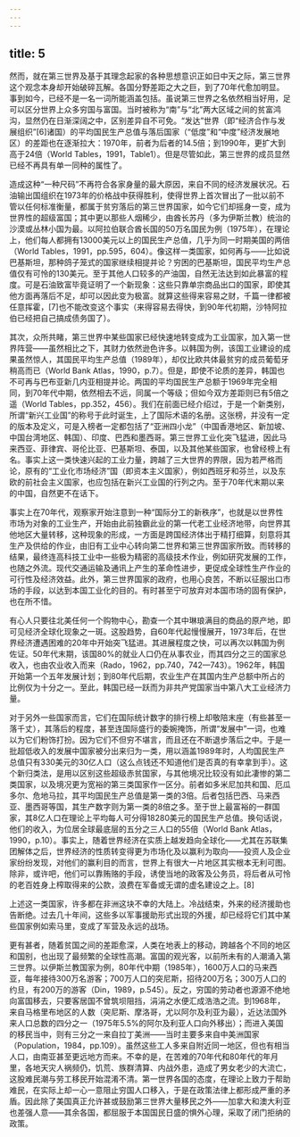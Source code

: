 ```yaml
---
---
---
```

title: 5
---




然而，就在第三世界及基于其理念起家的各种思想意识正如日中天之际，第三世界这个观念本身却开始破碎瓦解。各国分野差距之大之巨，到了70年代愈加明显。事到如今，已经不是一名一词所能涵盖包括。虽说第三世界之名依然相当好用，足可以区分世界上众多穷国与富国。当时被称为“南”与“北”两大区域之间的贫富鸿沟，显然仍在日渐深阔之中，区别差异自不可免。“发达”世界（即“经济合作与发展组织”[6]诸国）的平均国民生产总值与落后国家（“低度”和“中度”经济发展地区）的差距也在逐渐拉大：1970年，前者为后者的14.5倍；到1990年，更扩大到高于24倍（World Tables，1991，Table1）。但是尽管如此，第三世界的成员显然已经不再具有单一同种的属性了。

造成这种“一种尺码”不再符合各家身量的最大原因，来自不同的经济发展状况。石油输出国组织在1973年的价格战中获得胜利，使得世界上首次冒出了一批以前不管以任何标准衡量，都属于贫穷落后的第三世界国家，如今它们却摇身一变，成为世界性的超级富国；其中更以那些人烟稀少，由酋长苏丹（多为伊斯兰教）统治的沙漠或丛林小国为最。以阿拉伯联合酋长国的50万名国民为例（1975年），在理论上，他们每人都拥有13000美元以上的国民生产总值，几乎为同一时期美国的两倍（World Tables，1991，pp.595，604）。像这样一类国家，如何再与——比如说巴基斯坦，那种鸽子笼式的国家继续相提并论？穷困的巴基斯坦，国民平均生产总值仅有可怜的130美元。至于其他人口较多的产油国，自然无法达到如此暴富的程度。可是石油致富毕竟证明了一个新现象：这些只靠单宗商品出口的国家，即使其他方面再落后不足，却可以因此变为极富。就算这些得来容易之财，千篇一律都被任意挥霍，[7]也不能改变这个事实（来得容易去得快，到90年代初期，沙特阿拉伯已经把自己搞成债务国了）。

其次，众所共睹，第三世界中某些国家已经快速地转变成为工业国家，加入第一世界阵营——虽然相比之下，其财力依然逊色许多。以韩国为例，该国工业建设的成果虽然惊人，其国民平均生产总值（1989年），却仅比欧共体最贫穷的成员葡萄牙稍高而已（World Bank Atlas，1990，p.7）。但是，即使不论质的差异，韩国也不可再与巴布亚新几内亚相提并论。两国的平均国民生产总额于1969年完全相同，到70年代中期，依然相去不远，同属一个等级；但如今双方差距则已有5倍之遥（World Tables，pp.352，456）。我们在前面已经介绍过，于是一个新类别，所谓“新兴工业国”的称号于此时诞生，上了国际术语的名册。这张榜，并没有一定的版本及定义，可是入榜者一定都包括了“亚洲四小龙”（中国香港地区、新加坡、中国台湾地区、韩国）、印度、巴西和墨西哥。第三世界工业化突飞猛进，因此马来西亚、菲律宾、哥伦比亚、巴基斯坦、泰国，以及其他某些国家，也曾经榜上有名。事实上这一类快速兴起的工业力量，跨越了三大世界的界限，因为若严格而论，原有的“工业化市场经济”国（即资本主义国家），例如西班牙和芬兰，以及东欧的前社会主义国家，也应包括在新兴工业国的行列之内。至于70年代末期以来的中国，自然更不在话下。

事实上在70年代，观察家开始注意到一种“国际分工的新秩序”，也就是以世界性市场为对象的工业生产，开始由此前独霸此业的第一代老工业经济地带，向世界其他地区大量转移，这种现象的形成，一方面是跨国经济体出于精打细算，刻意将其生产及供给的作业，由旧有工业中心转向第二世界和第三世界国家所致。而转移的结果，最终连高科技工业中一些极为精密的高级技术作业，例如研究发展的工作，也随之外流。现代交通运输及通讯上产生的革命性进步，更促成全球性生产作业的可行性及经济效益。此外，第三世界国家的政府，也用心良苦，不断以征服出口市场的手段，以达到本国工业化的目的。有时甚至宁可放弃对本国市场的固有保护，也在所不惜。

有心人只要往北美任何一个购物中心，勘查一个其中琳琅满目的商品的原产地，即可见经济全球化现象之一斑。这股趋势，自60年代起慢慢展开，1973年后，在世界经济遭遇困难的20年中开始突飞猛进。其进展程度之快，可以再次以韩国为例佐证。50年代末期，该国80%的就业人口仍在从事农业，而其四分之三的国家总收入，也由农业收入而来（Rado，1962，pp.740，742—743）。1962年，韩国开始第一个五年发展计划；到80年代后期，农业生产在其国内生产总额中所占的比例仅为十分之一。至此，韩国已经一跃而为非共产党国家当中第八大工业经济力量。

对于另外一些国家而言，它们在国际统计数字的排行榜上却敬陪末座（有些甚至一落千丈），其落后的程度，甚至连国际盛行的委婉掩饰，所谓“发展中”一词，也难以为它们粉饰打扮。因为它们不但穷不堪言，而且还在不断退步落后之中。于是一批超低收入的发展中国家被分出来归为一类，用以涵盖1989年时，人均国民生产总值只有330美元的30亿人口（这么点钱还不知道他们是否真的有幸拿到手）。这个新归类法，是用以区别这些超级赤贫国家，与其他境况比较没有如此凄惨的第二类国家，以及境况更为宽裕的第三类国家作一区分。前者如多米尼加共和国、厄瓜多尔、危地马拉，其平均国民生产总值是第一类的3倍。后者包括巴西、马来西亚、墨西哥等国，其生产数字则为第一类的8倍之多。至于世上最富裕的一群国家，其8亿人口在理论上平均每人可分得18280美元的国民生产总值。换句话说，他们的收入，为位居全球最底层的五分之三人口的55倍（World Bank Atlas，1990，p.10）。事实上，随着世界经济在实质上越发趋向全球化——尤其在苏联集团解体之后，世界经济的性质转变得更为市场化及以赢利为取向——投资人及企业家纷纷发现，对他们的赢利目的而言，世界上有很大一片地区其实根本无利可图。除非，或许吧，他们可以靠贿赂的手段，诱使当地的政客及公务员，将后者从可怜的老百姓身上榨取得来的公款，浪费在军备或无谓的虚名建设之上。[8]

上述这一类国家，许多都在非洲这块不幸的大陆上。冷战结束，外来的经济援助也告断绝。过去几十年间，这些多以军事援助形式出现的外援，却已经将它们其中某些国家例如索马里，变成了军营及永远的战场。

更有甚者，随着贫国之间的差距愈深，人类在地表上的移动，跨越各个不同的地区和国别，也出现了最频繁的全球性高潮。富国的观光客，以前所未有的人潮涌入第三世界。以伊斯兰教国家为例，80年代中期（1985年），1600万人口的马来西亚，每年接待300万名游客；700万人口的突尼斯，招待200万名；300万人口的约旦，有200万的游客（Din，1989，p.545）。反之，穷国的劳动者也源源不绝地向富国移去，只要客居国不曾筑坝阻挡，涓涓之水便汇成浩浩之流。到1968年，来自马格里布地区的人数（突尼斯、摩洛哥，尤以阿尔及利亚为最），近达法国外来人口总数的四分之一（1975年5.5%的阿尔及利亚人口向外移出）；而进入美国的移民当中，则有三分之一来自拉丁美洲——当时主要多来自中美洲国家（Population，1984，pp.109）。虽然这些工人多来自附近同一地区，但也有相当人口，由南亚甚至更远地方而来。不幸的是，在苦难的70年代和80年代的年月里，各地天灾人祸频仍，饥荒、族群清算、内战外患，造成了男女老少的大流亡，这股难民潮与劳工移民开始混淆不清。第一世界各国的态度，在理论上致力于帮助难民，在实际上却一心一意阻止穷国人口移入，于是在政策法律上都形成严重的矛盾。因此除了美国真正允许甚或鼓励第三世界大量移民之外——加拿大和澳大利亚也差强人意——其余各国，都屈服于本国国民日盛的惧外心理，采取了闭门拒纳的政策。